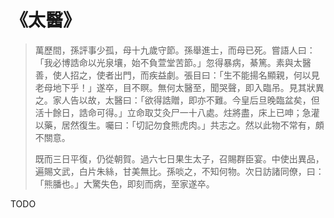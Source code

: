 # 《太醫》

> 萬歷間，孫評事少孤，母十九歲守節。孫舉進士，而母已死。嘗語人曰：「我必博誥命以光泉壤，始不負萱堂苦節。」忽得暴病，綦篤。素與太醫善，使人招之，使者出門，而疾益劇。張目曰：「生不能揚名顯親，何以見老母地下乎！」遂卒，目不瞑。無何太醫至，聞哭聲，即入臨吊。見其狀異之。家人告以故，太醫曰：「欲得誥贈，即亦不難。今皇后旦晚臨盆矣，但活十餘日，誥命可得。」立命取艾灸尸一十八處。炷將盡，床上已呻；急灌以藥，居然復生。囑曰：「切記勿食熊虎肉。」共志之。然以此物不常有，頗不關意。
>
> 既而三日平復，仍從朝賀。過六七日果生太子，召賜群臣宴。中使出異品，遍賜文武，白片朱絲，甘美無比。孫啖之，不知何物。次日訪諸同僚，曰：「熊膰也。」大驚失色，即刻而病，至家遂卒。

TODO
